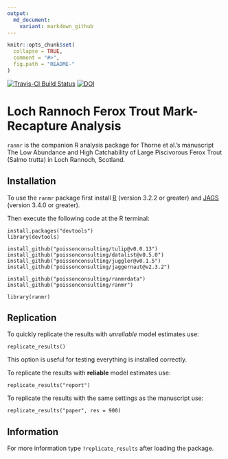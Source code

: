 ```yaml
---
output:
  md_document:
    variant: markdown_github
---
```


<!-- README.md is generated from README.Rmd. Please edit that file -->

```r
knitr::opts_chunk$set(
  collapse = TRUE,
  comment = "#>",
  fig.path = "README-"
)
```

[![Travis-CI Build Status](https://travis-ci.org/poissonconsulting/ranmr.svg?branch=master)](https://travis-ci.org/poissonconsulting/ranmr)
[![DOI](https://zenodo.org/badge/doi/10.5281/zenodo.45224.svg)](http://dx.doi.org/10.5281/zenodo.45224)

# Loch Rannoch Ferox Trout Mark-Recapture Analysis

`ranmr` is the companion R analysis package for Thorne et al.'s manuscript
The Low Abundance and High Catchability of Large Piscivorous Ferox Trout 
(Salmo trutta) in Loch Rannoch, Scotland.

## Installation

To use the `ranmr` package first install 
[R](http://cran.r-project.org) (version 3.2.2 or greater) and
[JAGS](http://mcmc-jags.sourceforge.net) (version 3.4.0 or greater).

Then execute the following code at the R terminal:
```
install.packages("devtools")
library(devtools)

install_github("poissonconsulting/tulip@v0.0.13")
install_github("poissonconsulting/datalist@v0.5.0")
install_github("poissonconsulting/juggler@v0.1.5")
install_github("poissonconsulting/jaggernaut@v2.3.2")

install_github("poissonconsulting/ranmrdata")
install_github("poissonconsulting/ranmr")

library(ranmr)
```
## Replication

To quickly replicate the results with *unreliable* model estimates use:
```
replicate_results()
```
This option is useful for testing everything is installed correctly.

To replicate the results with **reliable** model estimates use:
```
replicate_results("report")
```

To replicate the results with the same settings as the manuscript use:
```
replicate_results("paper", res = 900)
```

## Information

For more information type `?replicate_results` after loading the package.
